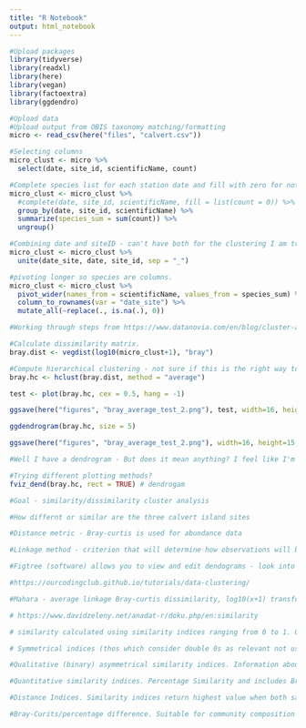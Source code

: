 ```yaml
---
title: "R Notebook"
output: html_notebook
---
```




```r
#Upload packages
library(tidyverse)
library(readxl)
library(here)
library(vegan)
library(factoextra)
library(ggdendro)
```

```r
#Upload data
#Upload output from OBIS taxonomy matching/formatting
micro <- read_csv(here("files", "calvert.csv"))
```

```r
#Selecting columns
micro_clust <- micro %>% 
  select(date, site_id, scientificName, count)

#Complete species list for each station date and fill with zero for not observed. Because I have some species separated out with identificationRemarks, identificationQualifiers and different resting stages, I sum these. I need to decide on best method for this once I have the analysis zeroed in. Complete gives me empty rows... might not need to do this...
micro_clust <- micro_clust %>%  
  #complete(date, site_id, scientificName, fill = list(count = 0)) %>%  
  group_by(date, site_id, scientificName) %>% 
  summarize(species_sum = sum(count)) %>% 
  ungroup()

#Combining date and siteID - can't have both for the clustering I am trying now
micro_clust <- micro_clust %>% 
  unite(date_site, date, site_id, sep = "_")

#pivoting longer so species are columns. 
micro_clust <- micro_clust %>% 
  pivot_wider(names_from = scientificName, values_from = species_sum) %>% 
  column_to_rownames(var = "date_site") %>% 
  mutate_all(~replace(., is.na(.), 0))
```

```r
#Working through steps from https://www.datanovia.com/en/blog/cluster-analysis-in-r-simplified-and-enhanced/

#Calculate dissimilarity matrix. 
bray.dist <- vegdist(log10(micro_clust+1), "bray")

#Compute hierarchical clustering - not sure if this is the right way to do this...
bray.hc <- hclust(bray.dist, method = "average")

test <- plot(bray.hc, cex = 0.5, hang = -1)

ggsave(here("figures", "bray_average_test_2.png"), test, width=16, height=15, dpi=300)
```
```r
ggdendrogram(bray.hc, size = 5)

ggsave(here("figures", "bray_average_test_2.png"), width=16, height=15, dpi=300)

#Well I have a dendrogram - But does it mean anything? I feel like I'm trying to look at two different questions. Spatial and Temporal...

```



```r
#Trying different plotting methods?
fviz_dend(bray.hc, rect = TRUE) # dendrogam
```






```r
#Goal - similarity/dissimilarity cluster analysis 

#How differnt or similar are the three calvert island sites

#Distance metric - Bray-curtis is used for abundance data

#Linkage method - criterion that will determine how observations will be grouped together.

#Figtree (software) allows you to view and edit dendograms - look into this

#https://ourcodingclub.github.io/tutorials/data-clustering/

#Mahara - average linkage Bray-curtis dissimilarity, log10(x+1) transformed

# https://www.davidzeleny.net/anadat-r/doku.php/en:similarity

# similarity calculated using similarity indices ranging from 0 to 1. Ordination uses distances (Euclidean). Legendre & Legendre (2012) offers key on how to select appropriate measure for given data. bray-Curtis and Hellinger distances may be better than Euclidean.

# Symmetrical indices (thos which consider double 0s as relevant not useful for ecological data). Asymmetrical similarity indices (ignore double zeros). Two types, qualitative (presence/absence) and quantitative (raw or transformed species abundance). 

#Qualitative (binary) asymmetrical similarity indices. Information about number of species shared by both samples AND number of species occuring in first or second sampe only.

#Quantitative similarity indices. Percentage Similarity and includes Bray-Curtis

#Distance Indices. Similarity indices return highest value when both samples the same. Distance indices opposite. Two types: 1) Those calculated from similarity indices (includes Bray-Curtis) and; 2) Those which have no analogue in similarity indices. Important criterium is whether distance index is metric or not. Metric = minimum distance is 0, distance is always positive, distance between sample 1 and 2 same as 2 and has triangle inequality.

#Bray-Curits/percentage difference. Suitable for community composition data since it is asymmetrical (ignores double 0s) and meaningful upper vlaue equal to 1. Considers absolute species abundances

```







